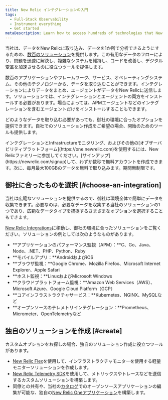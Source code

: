 ```yaml
---
title: New Relic インテグレーションの入門
tags:
  - Full-Stack Observability
  - Instrument everything
  - Get started
metaDescription: Learn how to access hundreds of technologies that New Relic can instrument by using our integrations.
---
```


当社は、データをNew Relicに取り込み、データを1か所で分析できるようにするための、[数百のソリューション](https://newrelic.com/integrations)を提供します。この有用なデータのフローにより、問題を迅速に解決し、複雑なシステムを維持し、コードを改善し、デジタル変革を加速させるのに役立つツールを提供します。

数百のアプリケーションやフレームワーク、サービス、オペレーティングシステム、その他のテクノロジーから、データを取り込むことができます。インテグレーションによりデータをまとめ、エージェントがデータをNew Relicに送信します。ソリューションでは、インテグレーションとエージェントの両方をインストールする必要があります。場合によっては、APMエージェントなどのインテグレーションを含むエージェントだけをインストールすることもできます。

どのようなデータを取り込む必要があっても、御社の環境に合ったオプションを提供できます。自社でのソリューション作成をご希望の場合、開始のためのツールも提供します。

<Callout variant="tip">
  インテグレーションとInfrastructureモニタリング、およびその他の[オブザーバビリティプラットフォーム](https://one.newrelic.com)を使用するには、New Relicファミリーに参加してください。[サインアップ](https://newrelic.com/signup)して、わずか数秒で無料アカウントを作成できます。次に、毎月最大100GBのデータを無料で取り込みます。期間無制限です。
</Callout>

## 御社に合ったものを選択 [#choose-an-integration]

当社は広範なソリューションを提供するので、御社は環境全体で簡単にデータを収集できます。必要なのは、必要なデータを収集する当社のソリューションの1つであり、広範なデータタイプを捕捉するさまざまなオプションを選択することもできます。

[New Relic Integrations](https://newrelic.com/integrations)に移動し、御社の環境に合ったソリューションをご覧ください。ソリューションの例としては次のようなものがあります。

* **アプリケーションのパフォーマンス監視（APM）：**C、Go、Java、Node、.NET、PHP、Python、Ruby
* **モバイルアプリ：**AndroidおよびiOS
* **ブラウザ監視：**Google Chrome、Mozilla Firefox、Microsoft Internet Explorer、Apple Safari
* **ホスト監視：**LinuxおよびMicrosoft Windows
* **クラウドプラットフォーム監視：**Amazon Web Services（AWS）、Microsoft Azure、Google Cloud Platform（GCP）
* **コアインフラストラクチャサービス：**Kubernetes、NGINX、MySQLなど
* **オープンソースのテレメトリインテグレーション：**Prometheus、Micrometer、OpenTelemetryなど

## 独自のソリューションを作成 [#create]

カスタムオプションをお探しの場合、独自のソリューション作成に役立つツールがあります。

* [New Relic Flex](/docs/integrations/host-integrations/host-integrations-list/flex-integration-tool-build-your-own-integration)を使用して、インフラストラクチャモニターを使用する軽量モニターソリューションを作成します。
* [New Relic Telemetry SDK](/docs/data-ingest-apis/get-data-new-relic/new-relic-sdks/telemetry-sdks-send-custom-telemetry-data-new-relic)を使用して、メトリックスやトレースなどを送信するカスタムソリューションを構築します。
* 同僚との共有や、当社の[カタログ](/docs/new-relic-one/use-new-relic-one/build-new-relic-one/new-relic-one-build-your-own-custom-new-relic-one-application)でのオープンソースアプリケーションの編集が可能な、独自の[New Relic Oneアプリケーション](/docs/new-relic-one/use-new-relic-one/build-new-relic-one/discover-manage-applications-new-relic-one-catalog)を構築します。